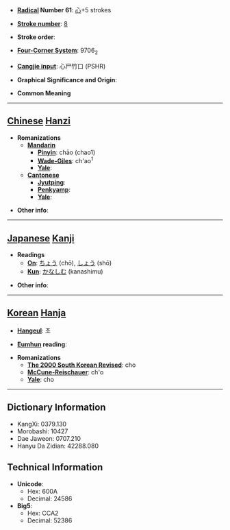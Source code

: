 * '''[[Wiktionary:Chinese radical index| Radical]] Number 61''': [[Wiktionary:Chinese radical index 心|心]]+5 strokes

* '''[[Wiktionary:Chinese total strokes index|Stroke number]]''': [[Wiktionary:Chinese total strokes index 8|8]]

* '''Stroke order''': 

* '''[[Wiktionary:Chinese four corner index|Four-Corner System]]''': 9706<sub>2</sub>

* '''[[Wiktionary:Chinese Cangjie index|Cangjie input]]''': 心尸竹口 (PSHR)

* '''Graphical Significance and Origin''': 

* '''Common Meaning'''

----

== [[Chinese]] [[Hanzi]] ==

* '''Romanizations'''
** '''[[Mandarin]]'''
*** '''[[Pinyin]]''': chāo (chao1)
*** '''[[Wade-Giles]]''': ch'ao<sup>1</sup>
*** '''[[Yale]]''': 
** '''[[Cantonese]]'''
*** '''[[Jyutping]]''':
*** '''[[Penkyamp]]''': 
*** '''[[Yale]]''': 

* '''Other info''': 

----

== [[Japanese]] [[Kanji]] ==

* '''Readings'''
** '''[[On]]''': [[ちょう]] (chō), [[しょう]] (shō)
** '''[[Kun]]''': [[かなしむ]] (kanashimu)

* '''Other info''':  

----

== [[Korean]] [[Hanja]] ==

* '''[[Hangeul]]''': 초

* '''[[Eumhun]] reading''': 

* '''Romanizations'''
** '''[[The 2000 South Korean Revised Romanization|The 2000 South Korean Revised]]''': cho
** '''[[McCune-Reischauer]]''': ch'o
** '''[[Yale]]''': cho

----

== Dictionary Information ==

* KangXi: 0379.130
* Morobashi: 10427
* Dae Jaweon: 0707.210
* Hanyu Da Zidian: 42288.080

== Technical Information ==

* '''Unicode''':
** Hex: 600A
** Decimal: 24586
* '''Big5''':
** Hex: CCA2
** Decimal: 52386